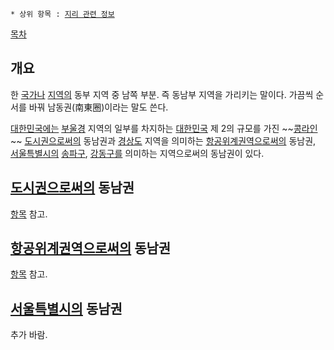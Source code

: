  * 상위 항목 : [[지리 관련 정보]]

{{{+1 東南圈 / South-East Region }}}

[[목차]]

== 개요 ==
한 [[국가]]나 [[지역]]의 동부 지역 중 남쪽 부분. 즉 동남부 지역을 가리키는 말이다. 가끔씩 순서를 바꿔 남동권(南東圈)이라는 말도 쓴다.

[[대한민국]]에는 [[부울경]] 지역의 일부를 차지하는 [[대한민국]] 제 2의 규모를 가진 ~~[[콩라인]]~~ [[도시권]]으로써의 동남권과 [[경상도]] 지역을 의미하는 [[항공위계권역]]으로써의 동남권, [[서울특별시]]의 [[송파구]], [[강동구]]를 의미하는 지역으로써의 동남권이 있다.

== [[도시권]]으로써의 동남권 ==
[[동남권(도시권)|항목]] 참고.

== [[항공위계권역]]으로써의 동남권 ==
[[동남권(항공위계권역)|항목]] 참고.

== [[서울특별시]]의 동남권 ==
추가 바람.
